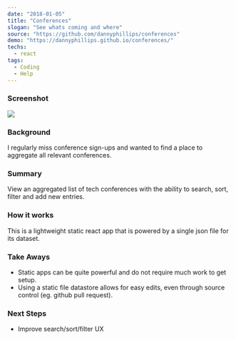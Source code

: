 ---
date: "2018-01-05"
title: "Conferences"
slogan: "See whats coming and where"
source: "https://github.com/dannyphillips/conferences"
demo: "https://dannyphillips.github.io/conferences/"
techs:
  - react
tags:
  - Coding
  - Help
---
### Screenshot
![](./screenshot.png)

### Background

I regularly miss conference sign-ups and wanted to find a place to aggregate all relevant conferences.

### Summary

View an aggregated list of tech conferences with the ability to search, sort, filter and add new entries.

### How it works

This is a lightweight static react app that is powered by a single json file for its dataset.

### Take Aways

* Static apps can be quite powerful and do not require much work to get setup.
* Using a static file datastore allows for easy edits, even through source control (eg. github pull request).

### Next Steps

* Improve search/sort/filter UX